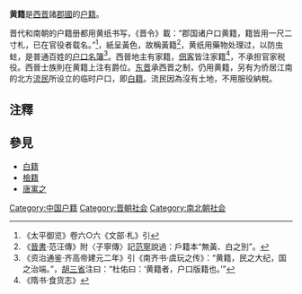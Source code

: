 '''黄籍'''是[[西晋|西晋]]諸[[郡國|郡國]]的[[户籍|户籍]]。

晋代和南朝的户籍册都用黄纸书写，《晋令》載：“郡国诸户口黄籍，籍皆用一尺二寸札，已在官役者载名。”<ref>《太平御览》卷六○六《文部·札》引</ref>，紙呈黃色，故稱黃籍<ref>《[[晉書|晉書]]·范汪傳》附〈子寧傳〉記[[范寧|范寧]]說過：戶籍本“無黃、白之別”。 </ref>，黄纸用藥物处理过，以防虫蛀，是普通百姓的[[户口名簿|户口名簿]]<ref>《资治通鉴·齐高帝建元二年》引《南齐书·虞玩之传》：“黄籍，民之大纪，国之治端。”，[[胡三省|胡三省]]注曰：“杜佑曰：‘黄籍者，户口版籍也。’”</ref>。西晉地主有家籍，[[佃客|佃客]]皆注家籍<ref>《隋书·食货志》</ref>，不承担官家税役。西晉士族則在黄籍上注有爵位。[[东晋|东晋]]承西晋之制，仍用黄籍，另有为侨居江南的北方[[流民|流民]]所设立的临时户口，即[[白籍|白籍]]。流民因為沒有土地，不用服役納稅。

==注釋==
{{reflist|2}}

==參見==
*[[白籍|白籍]]
* [[檢籍|檢籍]]
* [[唐寓之|唐寓之]]
[[Category:中国户籍|Category:中国户籍]]
[[Category:晋朝社会|Category:晋朝社会]]
[[Category:南北朝社会|Category:南北朝社会]]